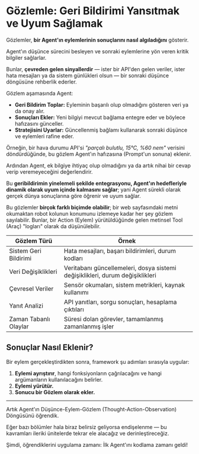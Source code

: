 # Gözlemle: Geri Bildirimi Yansıtmak ve Uyum Sağlamak

Gözlemler, **bir Agent'ın eylemlerinin sonuçlarını nasıl algıladığını** gösterir.

Agent'ın düşünce sürecini besleyen ve sonraki eylemlerine yön veren kritik bilgiler sağlarlar.

Bunlar, **çevreden gelen sinyallerdir** — ister bir API'den gelen veriler, ister hata mesajları ya da sistem günlükleri olsun — bir sonraki düşünce döngüsüne rehberlik ederler.

Gözlem aşamasında Agent:

- **Geri Bildirim Toplar:** Eyleminin başarılı olup olmadığını gösteren veri ya da onay alır.
- **Sonuçları Ekler:** Yeni bilgiyi mevcut bağlama entegre eder ve böylece hafızasını günceller.
- **Stratejisini Uyarlar:** Güncellenmiş bağlamı kullanarak sonraki düşünce ve eylemleri rafine eder.

Örneğin, bir hava durumu API'si *"parçalı bulutlu, 15°C, %60 nem"* verisini döndürdüğünde, bu gözlem Agent'ın hafızasına (Prompt'un sonuna) eklenir.

Ardından Agent, ek bilgiye ihtiyaç olup olmadığını ya da artık nihai bir cevap verip veremeyeceğini değerlendirir.

Bu **geribildirimin yinelemeli şekilde entegrasyonu, Agent'ın hedefleriyle dinamik olarak uyum içinde kalmasını sağlar**; yani Agent sürekli olarak gerçek dünya sonuçlarına göre öğrenir ve uyum sağlar.

Bu gözlemler **birçok farklı biçimde olabilir**; bir web sayfasındaki metni okumaktan robot kolunun konumunu izlemeye kadar her şey gözlem sayılabilir. Bunlar, bir Action (Eylem) yürütüldüğünde gelen metinsel Tool (Araç) "logları" olarak da düşünülebilir.

| Gözlem Türü         | Örnek                                                                      |
|---------------------|----------------------------------------------------------------------------|
| Sistem Geri Bildirimi | Hata mesajları, başarı bildirimleri, durum kodları                       |
| Veri Değişiklikleri | Veritabanı güncellemeleri, dosya sistemi değişiklikleri, durum değişiklikleri |
| Çevresel Veriler     | Sensör okumaları, sistem metrikleri, kaynak kullanımı                    |
| Yanıt Analizi        | API yanıtları, sorgu sonuçları, hesaplama çıktıları                      |
| Zaman Tabanlı Olaylar| Süresi dolan görevler, tamamlanmış zamanlanmış işler                     |

## Sonuçlar Nasıl Eklenir?

Bir eylem gerçekleştirdikten sonra, framework şu adımları sırasıyla uygular:

1. **Eylemi ayrıştırır**, hangi fonksiyonların çağrılacağını ve hangi argümanların kullanılacağını belirler.  
2. **Eylemi yürütür.**  
3. **Sonucu bir Gözlem olarak ekler.**  

---

Artık Agent'ın Düşünce-Eylem-Gözlem (Thought-Action-Observation) Döngüsünü öğrendik.

Eğer bazı bölümler hala biraz belirsiz geliyorsa endişelenme — bu kavramları ileriki ünitelerde tekrar ele alacağız ve derinleştireceğiz.

Şimdi, öğrendiklerini uygulama zamanı: İlk Agent'ını kodlama zamanı geldi!
